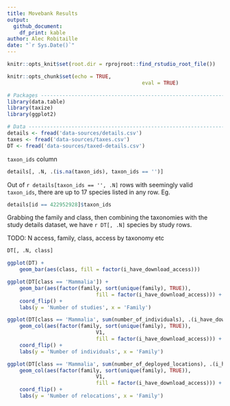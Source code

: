 ```yaml
---
title: Movebank Results
output: 
  github_document:
    df_print: kable
author: Alec Robitaille
date: "`r Sys.Date()`"
---
```


```r
knitr::opts_knit$set(root.dir = rprojroot::find_rstudio_root_file())

knitr::opts_chunk$set(echo = TRUE,
											eval = TRUE)
```




```r
# Packages ----------------------------------------------------------------
library(data.table)
library(taxize)
library(ggplot2)
```

```r
# Data --------------------------------------------------------------------
details <- fread('data-sources/details.csv')
taxes <- fread('data-sources/taxes.csv')
DT <- fread('data-sources/taxed-details.csv')
```


`taxon_ids` column

```r
details[, .N, .(is.na(taxon_ids), taxon_ids == '')]
```


Out of `r details[taxon_ids == '', .N]` rows with seemingly valid `taxon_ids`, there are up to 17 species listed in any row. Eg. 


```r
details[id == 422952928]$taxon_ids
```

Grabbing the family and class, then combining the taxonomies with the study details dataset, we have `r DT[, .N]` species by study rows. 


TODO: N access, family, class, access by taxonomy etc

```r
DT[, .N, class]

ggplot(DT) + 
	geom_bar(aes(class, fill = factor(i_have_download_access)))
```

```r
ggplot(DT[class == 'Mammalia']) + 
	geom_bar(aes(factor(family, sort(unique(family), TRUE)),
							 fill = factor(i_have_download_access))) +
	coord_flip() +
	labs(y = 'Number of studies', x = 'Family')
```


```r
ggplot(DT[class == 'Mammalia', sum(number_of_individuals), .(i_have_download_access, family)]) + 
	geom_col(aes(factor(family, sort(unique(family), TRUE)),
							 V1,
							 fill = factor(i_have_download_access))) +
	coord_flip() +
	labs(y = 'Number of individuals', x = 'Family')
```

```r
ggplot(DT[class == 'Mammalia', sum(number_of_deployed_locations), .(i_have_download_access, family)]) + 
	geom_col(aes(factor(family, sort(unique(family), TRUE)),
							 V1,
							 fill = factor(i_have_download_access))) +
	coord_flip() +
	labs(y = 'Number of relocations', x = 'Family')
```
